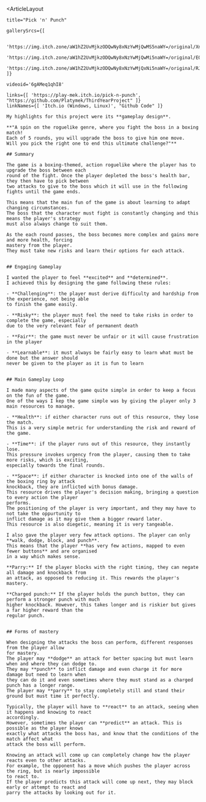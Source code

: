 

<ArticleLayout 

    title="Pick 'n' Punch"

    gallerySrcs={[

        'https://img.itch.zone/aW1hZ2UvMjkzODQwNy8xNzYwMjQwMS5naWY=/original/XnaB2y.gif',
        'https://img.itch.zone/aW1hZ2UvMjkzODQwNy8xNzYwMjQwMi5naWY=/original/EQrCeU.gif',
        'https://img.itch.zone/aW1hZ2UvMjkzODQwNy8xNzYwMjQxNi5naWY=/original/RJ35fF.gif',
    ]}

    videoid='6gAMeq1qhI8'

    links={[ 'https://play-mek.itch.io/pick-n-punch', "https://github.com/Platymek/ThirdYearProject" ]}
    linkNames={[ 'Itch.io (Windows, Linux)', "Github Code" ]}
>
    My highlights for this project were its **gameplay design**.

    **"A spin on the roguelike genre, where you fight the boss in a boxing match!
    Each of 5 rounds, you will upgrade the boss to give him one move.
    Will you pick the right one to end this ultimate challenge?"**

    ## Summary
    
    The game is a boxing-themed, action roguelike where the player has to upgrade the boss between each
    round of the fight. Once the player depleted the boss's health bar, they then have to pick between
    two attacks to give to the boss which it will use in the following fights until the game ends.

    This means that the main fun of the game is about learning to adapt changing circumstances.
    The boss that the character must fight is constantly changing and this means the player's strategy
    must also always change to suit them.

    As the each round passes, the boss becomes more complex and gains more and more health, forcing
    mastery from the player.
    They must take new risks and learn their options for each attack.


    ## Engaging Gameplay

    I wanted the player to feel **excited** and **determined**.
    I achieved this by designing the game following these rules:

    - **Challenging**: the player must derive difficulty and hardship from the experience, not being able 
    to finish the game easily.

    - **Risky**: the player must feel the need to take risks in order to complete the game, especially
    due to the very relevant fear of permanent death

    - **Fair**: the game must never be unfair or it will cause frustration in the player

    - **Learnable**: it must always be fairly easy to learn what must be done but the answer should
    never be given to the player as it is fun to learn


    ## Main Gameplay Loop

    I made many aspects of the game quite simple in order to keep a focus on the fun of the game.
    One of the ways I kep the game simple was by giving the player only 3 main resources to manage.

    - **Health**: if either character runs out of this resource, they lose the match.
    This is a very simple metric for understanding the risk and reward of the game.

    - **Time**: if the player runs out of this resource, they instantly lose.
    This pressure invokes urgency from the player, causing them to take more risks, which is exciting,
    especially towards the final rounds.
    
    - **Space**: if either character is knocked into one of the walls of the boxing ring by attack
    knockback, they are inflicted with bonus damage.
    This resource drives the player's decision making, bringing a question to every action the player
    performs.
    The positioning of the player is very important, and they may have to not take the oppurtunity to
    inflict damage as it may give them a bigger reward later.
    This resource is also diegetic, meaning it is very tangeable.

    I also gave the player very few attack options. The player can only **walk, dodge, block, and punch**.
    This means that the player **has very few actions, mapped to even fewer buttons** and are organised
    in a way which makes sense.

    **Parry:** If the player blocks with the right timing, they can negate all damage and knockback from
    an attack, as opposed to reducing it. This rewards the player's mastery.

    **Charged punch:** If the player holds the punch button, they can perform a stronger punch with much
    higher knockback. However, this takes longer and is riskier but gives a far higher reward than the 
    regular punch.


    ## Forms of mastery

    When designing the attacks the boss can perform, different responses from the player allow
    for mastery.
    The player may **dodge** an attack for better spacing but must learn when and where they can dodge to.
    They may **punch** to inflict damage and even charge it for more damage but need to learn when
    they can do it and even sometimes where they must stand as a charged punch has a longer range.
    The player may **parry** to stay completely still and stand their ground but must time it perfectly.

    Typically, the player will have to **react** to an attack, seeing when it happens and knowing to react
    accordingly.
    However, sometimes the player can **predict** an attack. This is possible as the player knows
    exactly what attacks the boss has, and know that the conditions of the match affect what
    attack the boss will perform.
    
    Knowing an attack will come up can completely change how the player reacts even to other attacks.
    For example, the opponent has a move which pushes the player across the ring, but is nearly impossible
    to react to.
    If the player predicts this attack will come up next, they may block early or attempt to react and
    parry the attacks by looking out for it.

</ArticleLayout>
